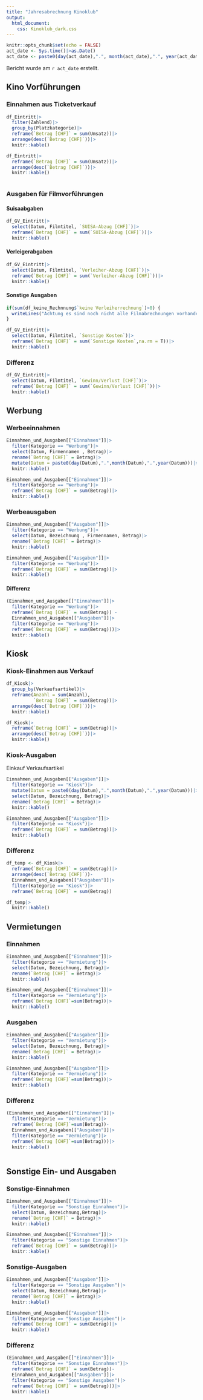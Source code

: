 ```yaml
---
title: "Jahresabrechnung Kinoklub"
output: 
  html_document:
    css: Kinoklub_dark.css
---
```


```r
knitr::opts_chunk$set(echo = FALSE)
act_date <- Sys.time()|>as.Date()
act_date <- paste0(day(act_date),".", month(act_date),".", year(act_date))
```

Bericht wurde am `r act_date` erstellt.



## Kino Vorführungen
### Einnahmen aus Ticketverkauf
```r
df_Eintritt|>
  filter(Zahlend)|>
  group_by(Platzkategorie)|>
  reframe(`Betrag [CHF]` = sum(Umsatz))|>
  arrange(desc(`Betrag [CHF]`))|>
  knitr::kable()
```

```r
df_Eintritt|>
  reframe(`Betrag [CHF]` = sum(Umsatz))|>
  arrange(desc(`Betrag [CHF]`))|>
  knitr::kable()
  
```


### Ausgaben für Filmvorführungen
#### Suisaabgaben
```r
df_GV_Eintritt|>
  select(Datum, Filmtitel, `SUISA-Abzug [CHF]`)|>
  reframe(`Betrag [CHF]` = sum(`SUISA-Abzug [CHF]`))|>
  knitr::kable()
```

#### Verleigerabgaben
```r
df_GV_Eintritt|>
  select(Datum, Filmtitel, `Verleiher-Abzug [CHF]`)|>
  reframe(`Betrag [CHF]` = sum(`Verleiher-Abzug [CHF]`))|>
  knitr::kable()
```

#### Sonstige Ausgaben
```r
if(sum(df_keine_Rechnnung$`keine Verleiherrechnung`)>0) {
  writeLines("Achtung es sind noch nicht alle Filmabrechnungen vorhanden. Die Sonstigen Ausgaben können sich demnach noch ändern.")
}

```

```r
df_GV_Eintritt|>
  select(Datum, Filmtitel, `Sonstige Kosten`)|>
  reframe(`Betrag [CHF]` = sum(`Sonstige Kosten`,na.rm = T))|>
  knitr::kable()
```

### Differenz
```r
df_GV_Eintritt|>
  select(Datum, Filmtitel, `Gewinn/Verlust [CHF]`)|>
  reframe(`Betrag [CHF]` = sum(`Gewinn/Verlust [CHF]`))|>
  knitr::kable()
```


## Werbung
### Werbeeinnahmen
```r
Einnahmen_und_Ausgaben[["Einnahmen"]]|>
  filter(Kategorie == "Werbung")|>
  select(Datum, Firmennamen , Betrag)|>
  rename(`Betrag [CHF]` = Betrag)|>
  mutate(Datum = paste0(day(Datum),".",month(Datum),".",year(Datum)))|>
  knitr::kable()

```

```r
Einnahmen_und_Ausgaben[["Einnahmen"]]|>
  filter(Kategorie == "Werbung")|>
  reframe(`Betrag [CHF]` = sum(Betrag))|>
  knitr::kable()

```

### Werbeausgaben
```r
Einnahmen_und_Ausgaben[["Ausgaben"]]|>
  filter(Kategorie == "Werbung")|>
  select(Datum, Bezeichnung , Firmennamen, Betrag)|>
  rename(`Betrag [CHF]` = Betrag)|>
  knitr::kable()

```

```r
Einnahmen_und_Ausgaben[["Ausgaben"]]|>
  filter(Kategorie == "Werbung")|>
  reframe(`Betrag [CHF]` = sum(Betrag))|>
  knitr::kable()

```

#### Differenz
```r

(Einnahmen_und_Ausgaben[["Einnahmen"]]|>
  filter(Kategorie == "Werbung")|>
  reframe(`Betrag [CHF]` = sum(Betrag)) - 
  Einnahmen_und_Ausgaben[["Ausgaben"]]|>
  filter(Kategorie == "Werbung")|>
  reframe(`Betrag [CHF]` = sum(Betrag)))|>
  knitr::kable()


```


## Kiosk
### Kiosk-Einahmen aus Verkauf

```r
df_Kiosk|>
  group_by(Verkaufsartikel)|>
  reframe(Anzahl = sum(Anzahl),
          `Betrag [CHF]` = sum(Betrag))|>
  arrange(desc(`Betrag [CHF]`))|>
  knitr::kable()
```

```r
df_Kiosk|>
  reframe(`Betrag [CHF]` = sum(Betrag))|>
  arrange(desc(`Betrag [CHF]`))|>
  knitr::kable()
```


### Kiosk-Ausgaben
Einkauf Verkaufsartikel
```r
Einnahmen_und_Ausgaben[["Ausgaben"]]|>
  filter(Kategorie == "Kiosk")|>
  mutate(Datum = paste0(day(Datum),".",month(Datum),".",year(Datum)))|>
  select(Datum, Bezeichnung, Betrag)|>
  rename(`Betrag [CHF]` = Betrag)|>
  knitr::kable()
```

```r
Einnahmen_und_Ausgaben[["Ausgaben"]]|>
  filter(Kategorie == "Kiosk")|>
  reframe(`Betrag [CHF]` = sum(Betrag))|>
  knitr::kable()
```


### Differenz
```r
df_temp <- df_Kiosk|>
  reframe(`Betrag [CHF]` = sum(Betrag))|>
  arrange(desc(`Betrag [CHF]`))-
  Einnahmen_und_Ausgaben[["Ausgaben"]]|>
  filter(Kategorie == "Kiosk")|>
  reframe(`Betrag [CHF]` = sum(Betrag))

df_temp|>
  knitr::kable()

```





## Vermietungen 

### Einnahmen
```r
Einnahmen_und_Ausgaben[["Einnahmen"]]|>
  filter(Kategorie == "Vermietung")|>
  select(Datum, Bezeichnung, Betrag)|>
  rename(`Betrag [CHF]` = Betrag)|>
  knitr::kable()

```

```r
Einnahmen_und_Ausgaben[["Einnahmen"]]|>
  filter(Kategorie == "Vermietung")|>
  reframe(`Betrag [CHF]`=sum(Betrag))|>
  knitr::kable()

```

### Ausgaben
```r
Einnahmen_und_Ausgaben[["Ausgaben"]]|>
  filter(Kategorie == "Vermietung")|>
  select(Datum, Bezeichnung, Betrag)|>
  rename(`Betrag [CHF]` = Betrag)|>
  knitr::kable()

```

```r
Einnahmen_und_Ausgaben[["Ausgaben"]]|>
  filter(Kategorie == "Vermietung")|>
  reframe(`Betrag [CHF]`=sum(Betrag))|>
  knitr::kable()

```

### Differenz
```r
(Einnahmen_und_Ausgaben[["Einnahmen"]]|>
  filter(Kategorie == "Vermietung")|>
  reframe(`Betrag [CHF]`=sum(Betrag))-
  Einnahmen_und_Ausgaben[["Ausgaben"]]|>
  filter(Kategorie == "Vermietung")|>
  reframe(`Betrag [CHF]`=sum(Betrag)))|>
  knitr::kable()
  
```



## Sonstige Ein- und Ausgaben

### Sonstige-Einnahmen
```r
Einnahmen_und_Ausgaben[["Einnahmen"]]|>
  filter(Kategorie == "Sonstige Einnahmen")|>
  select(Datum, Bezeichnung,Betrag)|>
  rename(`Betrag [CHF]` = Betrag)|>
  knitr::kable()

```

```r
Einnahmen_und_Ausgaben[["Einnahmen"]]|>
  filter(Kategorie == "Sonstige Einnahmen")|>
  reframe(`Betrag [CHF]` = sum(Betrag))|>
  knitr::kable()

```

### Sonstige-Ausgaben
```r
Einnahmen_und_Ausgaben[["Ausgaben"]]|>
  filter(Kategorie == "Sonstige Ausgaben")|>
  select(Datum, Bezeichnung,Betrag)|>
  rename(`Betrag [CHF]` = Betrag)|>
  knitr::kable()

```

```r
Einnahmen_und_Ausgaben[["Ausgaben"]]|>
  filter(Kategorie == "Sonstige Ausgaben")|>
  reframe(`Betrag [CHF]` = sum(Betrag))|>
  knitr::kable()

```

### Differenz

```r
(Einnahmen_und_Ausgaben[["Einnahmen"]]|>
  filter(Kategorie == "Sonstige Einnahmen")|>
  reframe(`Betrag [CHF]` = sum(Betrag))-
  Einnahmen_und_Ausgaben[["Ausgaben"]]|>
  filter(Kategorie == "Sonstige Ausgaben")|>
  reframe(`Betrag [CHF]` = sum(Betrag)))|>
  knitr::kable()

```


\
\
\
\
\
\
